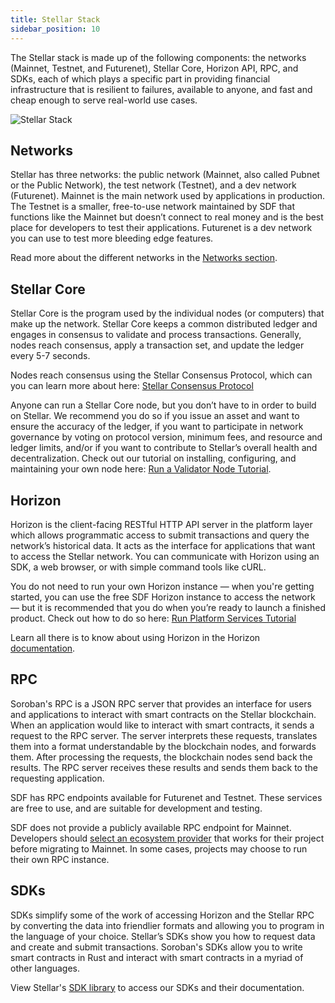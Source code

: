 ```yaml
---
title: Stellar Stack
sidebar_position: 10
---
```


The Stellar stack is made up of the following components: the networks (Mainnet, Testnet, and Futurenet), Stellar Core, Horizon API, RPC, and SDKs, each of which plays a specific part in providing financial infrastructure that is resilient to failures, available to anyone, and fast and cheap enough to serve real-world use cases.

![Stellar Stack](/assets/stellar-tech-stack.png)

## Networks

Stellar has three networks: the public network (Mainnet, also called Pubnet or the Public Network), the test network (Testnet), and a dev network (Futurenet). Mainnet is the main network used by applications in production. The Testnet is a smaller, free-to-use network maintained by SDF that functions like the Mainnet but doesn’t connect to real money and is the best place for developers to test their applications. Futurenet is a dev network you can use to test more bleeding edge features.

Read more about the different networks in the [Networks section](./networks.mdx).

## Stellar Core

Stellar Core is the program used by the individual nodes (or computers) that make up the network. Stellar Core keeps a common distributed ledger and engages in consensus to validate and process transactions. Generally, nodes reach consensus, apply a transaction set, and update the ledger every 5-7 seconds.

Nodes reach consensus using the Stellar Consensus Protocol, which can you can learn more about here: [Stellar Consensus Protocol](./stellar-consensus-protocol.mdx)

Anyone can run a Stellar Core node, but you don’t have to in order to build on Stellar. We recommend you do so if you issue an asset and want to ensure the accuracy of the ledger, if you want to participate in network governance by voting on protocol version, minimum fees, and resource and ledger limits, and/or if you want to contribute to Stellar’s overall health and decentralization. Check out our tutorial on installing, configuring, and maintaining your own node here: [Run a Validator Node Tutorial](../../validators/README.mdx).

## Horizon

Horizon is the client-facing RESTful HTTP API server in the platform layer which allows programmatic access to submit transactions and query the network’s historical data. It acts as the interface for applications that want to access the Stellar network. You can communicate with Horizon using an SDK, a web browser, or with simple command tools like cURL.

You do not need to run your own Horizon instance — when you're getting started, you can use the free SDF Horizon instance to access the network — but it is recommended that you do when you’re ready to launch a finished product. Check out how to do so here: [Run Platform Services Tutorial](../../data/horizon/admin-guide/README.mdx)

Learn all there is to know about using Horizon in the Horizon [documentation](../../data/horizon/README.mdx).

## RPC

Soroban's RPC is a JSON RPC server that provides an interface for users and applications to interact with smart contracts on the Stellar blockchain. When an application would like to interact with smart contracts, it sends a request to the RPC server. The server interprets these requests, translates them into a format understandable by the blockchain nodes, and forwards them. After processing the requests, the blockchain nodes send back the results. The RPC server receives these results and sends them back to the requesting application.

SDF has RPC endpoints available for Futurenet and Testnet. These services are free to use, and are suitable for development and testing.

SDF does not provide a publicly available RPC endpoint for Mainnet. Developers should [select an ecosystem provider](../../data/rpc/rpc-providers.mdx) that works for their project before migrating to Mainnet. In some cases, projects may choose to run their own RPC instance.

## SDKs

SDKs simplify some of the work of accessing Horizon and the Stellar RPC by converting the data into friendlier formats and allowing you to program in the language of your choice. Stellar’s SDKs show you how to request data and create and submit transactions. Soroban's SDKs allow you to write smart contracts in Rust and interact with smart contracts in a myriad of other languages.

View Stellar's [SDK library](../../tools/sdks/library.mdx) to access our SDKs and their documentation.
